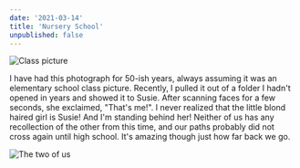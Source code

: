 ```yaml
---
date: '2021-03-14'
title: 'Nursery School'
unpublished: false
---
```


![Class picture](IMG_1376-2.jpg)

I have had this photograph for 50-ish years, always assuming it was an elementary school class picture. Recently, I pulled it out of a folder I hadn't opened in years and showed it to Susie. After scanning faces for a few seconds, she exclaimed, "That's me!". I never realized that the little blond haired girl is Susie! And I'm standing behind her! Neither of us has any recollection of the other from this time, and our paths probably did not cross again until high school. It's amazing though just how far back we go. 

![The two of us](IMG_1375-2.jpg)